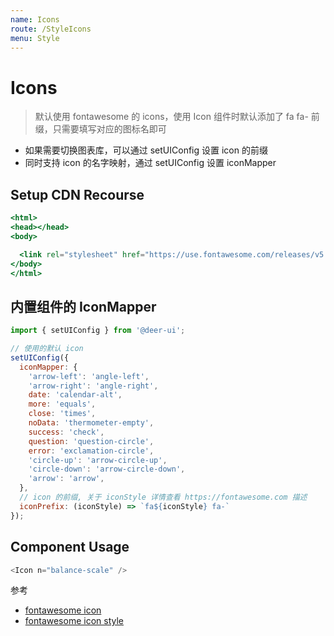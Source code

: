 ```yaml
---
name: Icons
route: /StyleIcons
menu: Style
---
```


# Icons

> 默认使用 fontawesome 的 icons，使用 Icon 组件时默认添加了 fa fa- 前缀，只需要填写对应的图标名即可

- 如果需要切换图表库，可以通过 setUIConfig 设置 icon 的前缀
- 同时支持 icon 的名字映射，通过 setUIConfig 设置 iconMapper

## Setup CDN Recourse

```jsx
<html>
<head></head>
<body>

  <link rel="stylesheet" href="https://use.fontawesome.com/releases/v5.3.1/css/all.css" integrity="sha384-mzrmE5qonljUremFsqc01SB46JvROS7bZs3IO2EmfFsd15uHvIt+Y8vEf7N7fWAU" crossorigin="anonymous">
</body>
</html>
```

## 内置组件的 IconMapper

```js static
import { setUIConfig } from '@deer-ui';

// 使用的默认 icon
setUIConfig({
  iconMapper: {
    'arrow-left': 'angle-left',
    'arrow-right': 'angle-right',
    date: 'calendar-alt',
    more: 'equals',
    close: 'times',
    noData: 'thermometer-empty',
    success: 'check',
    question: 'question-circle',
    error: 'exclamation-circle',
    'circle-up': 'arrow-circle-up',
    'circle-down': 'arrow-circle-down',
    'arrow': 'arrow',
  },
  // icon 的前缀, 关于 iconStyle 详情查看 https://fontawesome.com 描述
  iconPrefix: (iconStyle) => `fa${iconStyle} fa-`
});
```

## Component Usage

```js
<Icon n="balance-scale" />
```

参考

- [fontawesome icon](https://fontawesome.com/icons?d=gallery&m=free)
- [fontawesome icon style](https://fontawesome.com)
